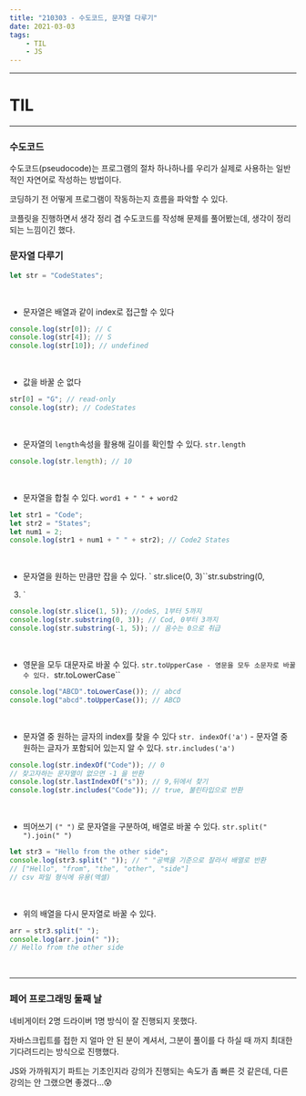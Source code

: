 ```yaml
---
title: "210303 - 수도코드, 문자열 다루기"
date: 2021-03-03
tags:
    - TIL
    - JS
---
```


---

# TIL

---

### 수도코드

수도코드(pseudocode)는 프로그램의 절차 하나하나를 우리가 실제로 사용하는 일반적인 자연어로 작성하는 방법이다.

코딩하기 전 어떻게 프로그램이 작동하는지 흐름을 파악할 수 있다.

코플릿을 진행하면서 생각 정리 겸 수도코드를 작성해 문제를 풀어봤는데, 생각이 정리되는 느낌이긴 했다.

### 문자열 다루기

```js
let str = "CodeStates";
```

<br />

-   문자열은 배열과 같이 index로 접근할 수 있다

```js
console.log(str[0]); // C
console.log(str[4]); // S
console.log(str[10]); // undefined
```

<br />

-   값을 바꿀 순 없다

```js
str[0] = "G"; // read-only
console.log(str); // CodeStates
```

<br />

-   문자열의 `length`속성을 활용해 길이를 확인할 수 있다. `str.length`

```js
console.log(str.length); // 10
```

<br />

-   문자열을 합칠 수 있다. `word1 + " " + word2`

```js
let str1 = "Code";
let str2 = "States";
let num1 = 2;
console.log(str1 + num1 + " " + str2); // Code2 States
```

<br />

-   문자열을 원하는 만큼만 잡을 수 있다. ` str.slice(0, 3)``str.substring(0,

3. `

```js
console.log(str.slice(1, 5)); //odeS, 1부터 5까지
console.log(str.substring(0, 3)); // Cod, 0부터 3까지
console.log(str.substring(-1, 5)); // 음수는 0으로 취급
```

<br />

-   영문을 모두 대문자로 바꿀 수 있다. `str.toUpperCase - 영문을 모두 소문자로 바꿀 수 있다. `str.toLowerCase``

```js
console.log("ABCD".toLowerCase()); // abcd
console.log("abcd".toUpperCase()); // ABCD
```

<br />

-   문자열 중 원하는 글자의 index를 찾을 수 있다 `str. indexOf('a')` -
    문자열 중 원하는 글자가 포함되어 있는지 알 수 있다. `str.includes('a')`

```js
console.log(str.indexOf("Code")); // 0
// 찾고자하는 문자열이 없으면 -1 을 반환
console.log(str.lastIndexOf("s")); // 9,뒤에서 찾기
console.log(str.includes("Code")); // true, 불린타입으로 반환
```

<br />

-   띄어쓰기 `(" ")` 로 문자열을 구분하여, 배열로 바꿀 수 있다. `str.split(" ").join(" ")`

```js
let str3 = "Hello from the other side";
console.log(str3.split(" ")); // " "공백을 기준으로 잘라서 배열로 반환
// ["Hello", "from", "the", "other", "side"]
// csv 파일 형식에 유용(엑셀)
```

<br />

-   위의 배열을 다시 문자열로 바꿀 수 있다.

```js
arr = str3.split(" ");
console.log(arr.join(" "));
// Hello from the other side
```

<br />

---

### 페어 프로그래밍 둘째 날

네비게이터 2명 드라이버 1명 방식이 잘 진행되지 못했다.

자바스크립트를 접한 지 얼마 안 된 분이 계셔서, 그분이 풀이를 다 하실 때 까지 최대한 기다려드리는 방식으로 진행했다.

JS와 가까워지기 파트는 기초인지라 강의가 진행되는 속도가 좀 빠른 것 같은데, 다른 강의는 안 그랬으면 좋겠다...😰
